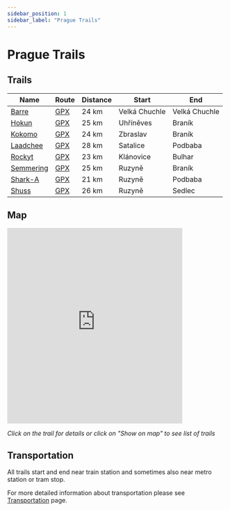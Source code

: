 ```yaml
---
sidebar_position: 1
sidebar_label: "Prague Trails"
---
```


# Prague Trails

## Trails

| Name | Route | Distance | Start | End |
| --- | --- | --- | --- | --- |
| [Barre](prague/barre) | [GPX](/gpx/prague-trails-barre.gpx) | 24 km | Velká Chuchle | Velká Chuchle |
| [Hokun](prague/hokun) | [GPX](/gpx/prague-trails-hokun.gpx) | 25 km | Uhříněves | Braník |
| [Kokomo](prague/kokomo) | [GPX](/gpx/prague-trails-kokomo.gpx) | 24 km | Zbraslav | Braník |
| [Laadchee](prague/laadchee) | [GPX](/gpx/prague-trails-laadchee.gpx) | 28 km | Satalice | Podbaba |
| [Rockyt](prague/rockyt) | [GPX](/gpx/prague-trails-rockyt.gpx) | 23 km | Klánovice | Bulhar |
| [Semmering](prague/semmering) | [GPX](/gpx/prague-trails-semmering.gpx) | 25 km | Ruzyně | Braník |
| [Shark-A](prague/shark-a) | [GPX](/gpx/prague-trails-shark-a.gpx) | 21 km | Ruzyně | Podbaba |
| [Shuss](prague/shuss) | [GPX](/gpx/prague-trails-shuss.gpx) | 26 km | Ruzyně | Sedlec |

## Map

<iframe src="https://frame.mapy.cz/s/muvunufece" width="80%" height="450" frameborder="0"></iframe>

*Click on the trail for details or click on "Show on map" to see list of trails*

## Transportation

All trails start and end near train station and sometimes also near metro station or tram stop.

For more detailed information about transportation please see [Transportation](../transportation/overview) page.